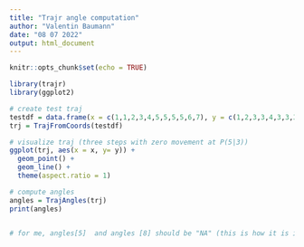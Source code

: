 ---
title: "Trajr angle computation"
author: "Valentin Baumann"
date: "08 07 2022"
output: html_document
---

```{r setup, include=FALSE}
knitr::opts_chunk$set(echo = TRUE)
```



```{r cars}

library(trajr)
library(ggplot2)

```




```{r}


# create test traj
testdf = data.frame(x = c(1,1,2,3,4,5,5,5,5,6,7), y = c(1,2,3,3,4,3,3,3,3,2,2))
trj = TrajFromCoords(testdf)

# visualize traj (three steps with zero movement at P(5|3))
ggplot(trj, aes(x = x, y= y)) +
  geom_point() +
  geom_line() +
  theme(aspect.ratio = 1)

# compute angles
angles = TrajAngles(trj)
print(angles)


# for me, angles[5]  and angles [8] should be "NA" (this is how it is implemented in the "traja" python package: https://joss.theoj.org/papers/10.21105/joss.03202)

```




